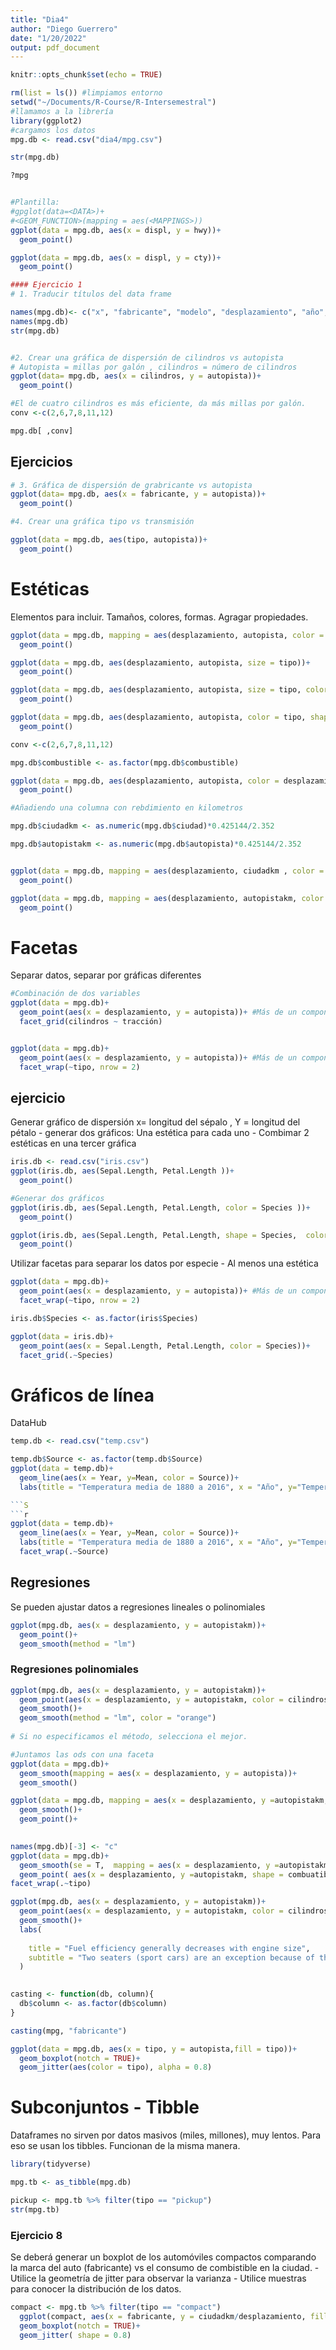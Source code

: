 ```yaml
---
title: "Dia4"
author: "Diego Guerrero"
date: "1/20/2022"
output: pdf_document
---
```


```r
knitr::opts_chunk$set(echo = TRUE)
```

```r
rm(list = ls()) #limpiamos entorno 
setwd("~/Documents/R-Course/R-Intersemestral")
#llamamos a la librería 
library(ggplot2)
#cargamos los datos 
mpg.db <- read.csv("dia4/mpg.csv")

str(mpg.db)

?mpg


#Plantilla:
#gpglot(data=<DATA>)+
#<GEOM_FUNCTION>(mapping = aes(<MAPPINGS>)) 
ggplot(data = mpg.db, aes(x = displ, y = hwy))+
  geom_point()

ggplot(data = mpg.db, aes(x = displ, y = cty))+
  geom_point()

#### Ejercicio 1 
# 1. Traducir títulos del data frame 

names(mpg.db)<- c("x", "fabricante", "modelo", "desplazamiento", "año", "cilindros", "transmision", "tracción","ciudad","autopista","combustible","tipo")
names(mpg.db)
str(mpg.db)


#2. Crear una gráfica de dispersión de cilindros vs autopista
# Autopista = millas por galón , cilindros = número de cilindros 
ggplot(data= mpg.db, aes(x = cilindros, y = autopista))+
  geom_point()

#El de cuatro cilindros es más eficiente, da más millas por galón. 
conv <-c(2,6,7,8,11,12)

mpg.db[ ,conv]
```

## Ejercicios 

```r

# 3. Gráfica de dispersión de grabricante vs autopista
ggplot(data= mpg.db, aes(x = fabricante, y = autopista))+
  geom_point()


```
```r

#4. Crear una gráfica tipo vs transmisión 

ggplot(data = mpg.db, aes(tipo, autopista))+
  geom_point()
```
# Estéticas 

Elementos para incluir. Tamaños, colores, formas. Agragar propiedades. 

```r
ggplot(data = mpg.db, mapping = aes(desplazamiento, autopista, color = tipo))+
  geom_point()
```
```r
ggplot(data = mpg.db, aes(desplazamiento, autopista, size = tipo))+
  geom_point()
```

```r
ggplot(data = mpg.db, aes(desplazamiento, autopista, size = tipo, color = transmision))+
  geom_point()

```
```r
ggplot(data = mpg.db, aes(desplazamiento, autopista, color = tipo, shape = transmision))+
  geom_point()
```

```r

conv <-c(2,6,7,8,11,12)

mpg.db$combustible <- as.factor(mpg.db$combustible)

ggplot(data = mpg.db, aes(desplazamiento, autopista, color = desplazamiento < 5, shape = ))+
  geom_point()

#Añadiendo una columna con rebdimiento en kilometros 

mpg.db$ciudadkm <- as.numeric(mpg.db$ciudad)*0.425144/2.352

mpg.db$autopistakm <- as.numeric(mpg.db$autopista)*0.425144/2.352


ggplot(data = mpg.db, mapping = aes(desplazamiento, ciudadkm , color = tipo))+
  geom_point()

ggplot(data = mpg.db, mapping = aes(desplazamiento, autopistakm, color = tipo))+
  geom_point()
```

# Facetas 

Separar datos, separar por gráficas diferentes 

```r
#Combinación de dos variables 
ggplot(data = mpg.db)+
  geom_point(aes(x = desplazamiento, y = autopista))+ #Más de un componente, tenemos que especificar 
  facet_grid(cilindros ~ tracción)

```
```r

```

```r
ggplot(data = mpg.db)+
  geom_point(aes(x = desplazamiento, y = autopista))+ #Más de un componente, tenemos que especificar 
  facet_wrap(~tipo, nrow = 2) 
```
## ejercicio 

Generar gráfico de dispersión  x= longitud del sépalo , Y = longitud del pétalo 
- generar dos gráficos: Una estética para cada uno 
- Combimar 2 estéticas en una tercer gráfica 

```r
iris.db <- read.csv("iris.csv")
ggplot(iris.db, aes(Sepal.Length, Petal.Length ))+
  geom_point()

#Generar dos gráficos 
ggplot(iris.db, aes(Sepal.Length, Petal.Length, color = Species ))+
  geom_point()

ggplot(iris.db, aes(Sepal.Length, Petal.Length, shape = Species,  color = Species ))+
  geom_point()

```

Utilizar facetas para separar los datos por especie 
- Al menos una estética



```r
ggplot(data = mpg.db)+
  geom_point(aes(x = desplazamiento, y = autopista))+ #Más de un componente, tenemos que especificar 
  facet_wrap(~tipo, nrow = 2) 

iris.db$Species <- as.factor(iris$Species)

ggplot(data = iris.db)+
  geom_point(aes(x = Sepal.Length, Petal.Length, color = Species))+
  facet_grid(.~Species)

```
# Gráficos de línea 
DataHub

```r
temp.db <- read.csv("temp.csv")

temp.db$Source <- as.factor(temp.db$Source)
ggplot(data = temp.db)+
  geom_line(aes(x = Year, y=Mean, color = Source))+
  labs(title = "Temperatura media de 1880 a 2016", x = "Año", y="Temperatura (°C)")

```S
```r
ggplot(data = temp.db)+
  geom_line(aes(x = Year, y=Mean, color = Source))+
  labs(title = "Temperatura media de 1880 a 2016", x = "Año", y="Temperatura (°C)")+
  facet_wrap(.~Source)
```
## Regresiones 

Se pueden ajustar datos a regresiones lineales o polinomiales 

```r
ggplot(mpg.db, aes(x = desplazamiento, y = autopistakm))+
  geom_point()+
  geom_smooth(method = "lm")
```


### Regresiones polinomiales 

```r
ggplot(mpg.db, aes(x = desplazamiento, y = autopistakm))+
  geom_point(aes(x = desplazamiento, y = autopistakm, color = cilindros, shape = tracción, alpha = transmision))+
  geom_smooth()+ 
  geom_smooth(method = "lm", color = "orange")
  
# Si no especificamos el método, selecciona el mejor. 

```


```r
#Juntamos las ods con una faceta 
ggplot(data = mpg.db)+
  geom_smooth(mapping = aes(x = desplazamiento, y = autopista))+ 
  geom_smooth()

```

```r
ggplot(data = mpg.db, mapping = aes(x = desplazamiento, y =autopistakm, color = tipo))+ 
  geom_smooth()+
  geom_point()+
  
```
```r

names(mpg.db)[-3] <- "c"
ggplot(data = mpg.db)+ 
  geom_smooth(se = T,  mapping = aes(x = desplazamiento, y =autopistakm, color = tipo))+
  geom_point( aes(x = desplazamiento, y =autopistakm, shape = combuatible))+
facet_wrap(.~tipo)
```
```r
ggplot(mpg.db, aes(x = desplazamiento, y = autopistakm))+
  geom_point(aes(x = desplazamiento, y = autopistakm, color = cilindros, shape = tracción, alpha = transmision))+
  geom_smooth()+ 
  labs(
    
    title = "Fuel efficiency generally decreases with engine size",
    subtitle = "Two seaters (sport cars) are an exception because of their light weight"
  )
  
```
```r
casting <- function(db, column){
  db$column <- as.factor(db$column)
}

casting(mpg, "fabricante")

```


```r
ggplot(data = mpg.db, aes(x = tipo, y = autopista,fill = tipo))+
  geom_boxplot(notch = TRUE)+
  geom_jitter(aes(color = tipo), alpha = 0.8)
```

# Subconjuntos - Tibble

Dataframes no sirven por datos masivos (miles, millones), muy lentos. Para eso se usan los tibbles. Funcionan de la misma manera. 

```r
library(tidyverse)

mpg.tb <- as_tibble(mpg.db)

pickup <- mpg.tb %>% filter(tipo == "pickup")
str(mpg.tb)
```

### Ejercicio 8
Se deberá generar un boxplot de los automóviles compactos comparando la marca del auto (fabricante) vs el consumo de combistible en la ciudad. 
 - Utilice la geometría de jitter para observar la varianza 
 - Utilice muestras para conocer la distribución de los datos. 
 
```r
compact <- mpg.tb %>% filter(tipo == "compact")
  ggplot(compact, aes(x = fabricante, y = ciudadkm/desplazamiento, fill = fabricante))+
  geom_boxplot(notch = TRUE)+
  geom_jitter( shape = 0.8)
  
```



